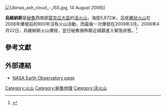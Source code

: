 {{Infobox Mountain
| Name= 烏維納斯
| Photo= Ubinas volcano.jpg
| Caption= 
| Elevation= {{convert|5672|m|ft|0}}<ref name=gvp>{{cite gvp|vnum=1504-02=|name=Ubinas}}</ref>
| Location= [[秘魯|秘魯]][[莫克瓜大區|莫克瓜大區]]
| Range = [[安第斯山脈|安第斯山脈]]
| Prominence = 
| Coordinates = {{coord|16|21|18|S|70|54|11|W|region:PE_type:mountain|display=inline,title}}
| pushpin_map = Peru
| pushpin_map_caption = 烏維納斯的位置
| latd=16 |latm=21 |lats=18 | latNS=S
| longd=70 |longm=54 |longs=11 | longEW=W
| Type= [[層狀火山|層狀火山]]
| Age=
| Last eruption= [[2009年3月|2009年3月]]
| First ascent= 
| Easiest route= 
}}
[[Image:Ubinas_ash_cloud_-_ISS.jpg|thumb]], 14 August 2006]]

'''烏維納斯'''是[[秘魯|秘魯]]西南部[[莫克瓜大區|莫克瓜大區]]的[[活火山|活火山]]，海拔5,672米，這座[[層狀火山|層狀火山]]在2006年爆發前的900年沒有火山活動，而最後一次爆發在2009年3月。2006年4月22日，烏維納斯火山爆發，翌日秘魯頒佈鄰近城鎮進入緊急狀態。<ref name=cnn>{{cite web|title=Volcano prompts state of emergency |url=http://www.cnn.com/2006/WORLD/americas/04/22/volcano.emergency.reut/index.html |publisher=CNN (via Internet Archive) |deadurl=yes |archiveurl=https://web.archive.org/web/20060424121628/http://www.cnn.com/2006/WORLD/americas/04/22/volcano.emergency.reut/index.html |archivedate=2006-04-24 }}</ref>

==參考文獻==
{{reflist}}

==外部連結==
* [http://earthobservatory.nasa.gov/Newsroom/NewImages/images.php3?img_id=17270 NASA Earth Observatory page] {{Wayback|url=http://earthobservatory.nasa.gov/Newsroom/NewImages/images.php3?img_id=17270 |date=20061001011154 }}

[[Category:火山|Category:火山]]
[[Category:秘魯地理|Category:秘魯地理]]
[[Category:活火山|Category:活火山]]

{{Peru-stub}}